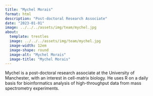 ```yaml
---
title: "Mychel Morais"
format: html
description: "Post-doctoral Research Associate"
date: "2023-01-01"
image: ../../../assets/img/team/mychel.jpg
about:
  template: trestles
  image: ../../../assets/img/team/mychel.jpg
  image-width: 12em
  image-shape: round
  image-alt: "Mychel Morais"
  image-title: "Mychel Morais"
---
```


<!-- Past team member -->

Mychel is a post-doctoral research associate at the University of Manchester,
with an interest in cell-matrix biology. He uses R on a daily basis for
bioinformatics analysis of high-throughput data from mass spectrometry
experiments.
